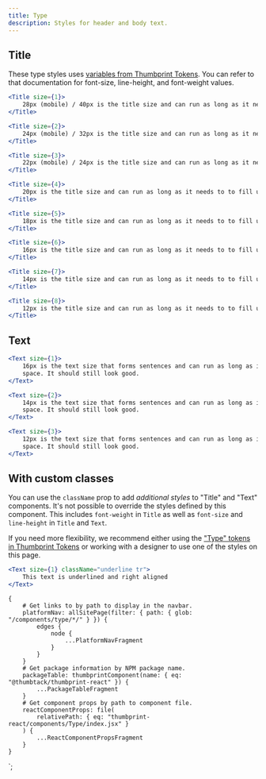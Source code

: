 ```yaml
---
title: Type
description: Styles for header and body text.
---
```



<ComponentHeader data={props.data} />

## Title

These type styles uses [variables from Thumbprint Tokens](/tokens/#section-type). You can refer to that documentation for font-size, line-height, and font-weight values.

```jsx
<Title size={1}>
    28px (mobile) / 40px is the title size and can run as long as it needs to to fill up the space.
</Title>
```

```jsx
<Title size={2}>
    24px (mobile) / 32px is the title size and can run as long as it needs to to fill up the space.
</Title>
```

```jsx
<Title size={3}>
    22px (mobile) / 24px is the title size and can run as long as it needs to to fill up the space.
</Title>
```

```jsx
<Title size={4}>
    20px is the title size and can run as long as it needs to to fill up the space.
</Title>
```

```jsx
<Title size={5}>
    18px is the title size and can run as long as it needs to to fill up the space.
</Title>
```

```jsx
<Title size={6}>
    16px is the title size and can run as long as it needs to to fill up the space.
</Title>
```

```jsx
<Title size={7}>
    14px is the title size and can run as long as it needs to to fill up the space.
</Title>
```

```jsx
<Title size={8}>
    12px is the title size and can run as long as it needs to to fill up the space.
</Title>
```

## Text

```jsx
<Text size={1}>
    16px is the text size that forms sentences and can run as long as it needs to to fill up the
    space. It should still look good.
</Text>
```

```jsx
<Text size={2}>
    14px is the text size that forms sentences and can run as long as it needs to to fill up the
    space. It should still look good.
</Text>
```

```jsx
<Text size={3}>
    12px is the text size that forms sentences and can run as long as it needs to to fill up the
    space. It should still look good.
</Text>
```

## With custom classes

You can use the `className` prop to add _additional styles_ to "Title" and "Text" components. It's not possible to override the styles defined by this component. This includes `font-weight` in `Title` as well as `font-size` and `line-height` in `Title` and `Text`.

If you need more flexibility, we recommend either using the ["Type" tokens in Thumbprint Tokens](/tokens/#section-type) or working with a designer to use one of the styles on this page.

```jsx
<Text size={1} className="underline tr">
    This text is underlined and right aligned
</Text>
```

<ComponentFooter data={props.data} />

    {
        # Get links to by path to display in the navbar.
        platformNav: allSitePage(filter: { path: { glob: "/components/type/*/" } }) {
            edges {
                node {
                    ...PlatformNavFragment
                }
            }
        }
        # Get package information by NPM package name.
        packageTable: thumbprintComponent(name: { eq: "@thumbtack/thumbprint-react" }) {
            ...PackageTableFragment
        }
        # Get component props by path to component file.
        reactComponentProps: file(
            relativePath: { eq: "thumbprint-react/components/Type/index.jsx" }
        ) {
            ...ReactComponentPropsFragment
        }
    }
`;
